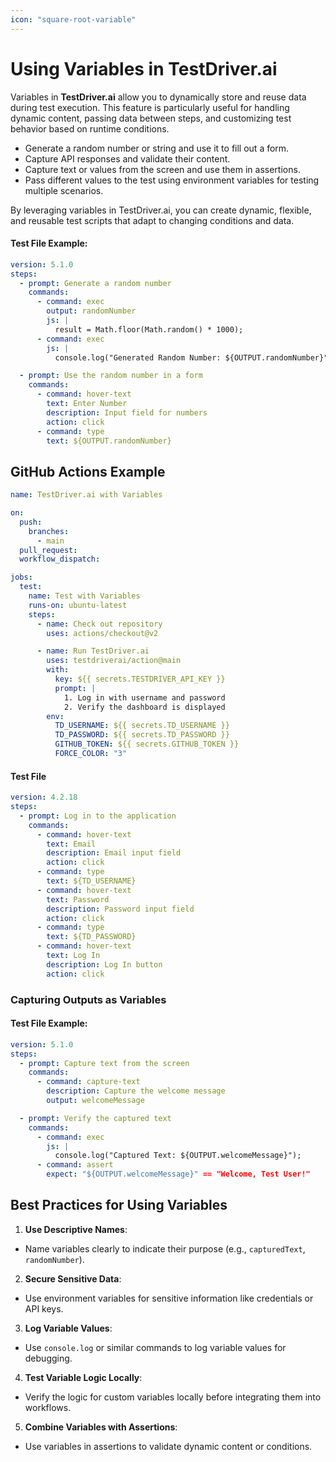 ```yaml
---
icon: "square-root-variable"
---
```


# Using Variables in TestDriver.ai

Variables in **TestDriver.ai** allow you to dynamically store and reuse data during test execution. This feature is particularly useful for handling dynamic content, passing data between steps, and customizing test behavior based on runtime conditions.

- Generate a random number or string and use it to fill out a form.
- Capture API responses and validate their content.
- Capture text or values from the screen and use them in assertions.
- Pass different values to the test using environment variables for testing multiple scenarios.

By leveraging variables in TestDriver.ai, you can create dynamic, flexible, and reusable test scripts that adapt to changing conditions and data.

#### Test File Example:

```yaml
version: 5.1.0
steps:
  - prompt: Generate a random number
    commands:
      - command: exec
        output: randomNumber
        js: |
          result = Math.floor(Math.random() * 1000);
      - command: exec
        js: |
          console.log("Generated Random Number: ${OUTPUT.randomNumber}");

  - prompt: Use the random number in a form
    commands:
      - command: hover-text
        text: Enter Number
        description: Input field for numbers
        action: click
      - command: type
        text: ${OUTPUT.randomNumber}
```

## GitHub Actions Example

```yaml
name: TestDriver.ai with Variables

on:
  push:
    branches:
      - main
  pull_request:
  workflow_dispatch:

jobs:
  test:
    name: Test with Variables
    runs-on: ubuntu-latest
    steps:
      - name: Check out repository
        uses: actions/checkout@v2

      - name: Run TestDriver.ai
        uses: testdriverai/action@main
        with:
          key: ${{ secrets.TESTDRIVER_API_KEY }}
          prompt: |
            1. Log in with username and password
            2. Verify the dashboard is displayed
        env:
          TD_USERNAME: ${{ secrets.TD_USERNAME }}
          TD_PASSWORD: ${{ secrets.TD_PASSWORD }}
          GITHUB_TOKEN: ${{ secrets.GITHUB_TOKEN }}
          FORCE_COLOR: "3"
```
#### Test File

```yaml
version: 4.2.18
steps:
  - prompt: Log in to the application
    commands:
      - command: hover-text
        text: Email
        description: Email input field
        action: click
      - command: type
        text: ${TD_USERNAME}
      - command: hover-text
        text: Password
        description: Password input field
        action: click
      - command: type
        text: ${TD_PASSWORD}
      - command: hover-text
        text: Log In
        description: Log In button
        action: click
```

### **Capturing Outputs as Variables**

#### Test File Example:

```yaml
version: 5.1.0
steps:
  - prompt: Capture text from the screen
    commands:
      - command: capture-text
        description: Capture the welcome message
        output: welcomeMessage

  - prompt: Verify the captured text
    commands:
      - command: exec
        js: |
          console.log("Captured Text: ${OUTPUT.welcomeMessage}");
      - command: assert
        expect: "${OUTPUT.welcomeMessage}" == "Welcome, Test User!"
```

## Best Practices for Using Variables

1. **Use Descriptive Names**:
  - Name variables clearly to indicate their purpose (e.g., `capturedText`, `randomNumber`).

2. **Secure Sensitive Data**:
  - Use environment variables for sensitive information like credentials or API keys.

3. **Log Variable Values**:
  - Use `console.log` or similar commands to log variable values for debugging.

4. **Test Variable Logic Locally**:
  - Verify the logic for custom variables locally before integrating them into workflows.

5. **Combine Variables with Assertions**:
  - Use variables in assertions to validate dynamic content or conditions.
